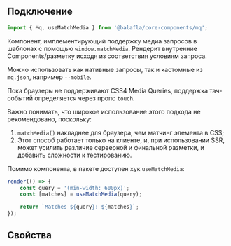 
## Подключение

```jsx
import { Mq, useMatchMedia } from '@balafla/core-components/mq';
```

Компонент, имплементирующий поддержку медиа запросов в шаблонах с помощью `window.matchMedia`.
Рендерит внутренние Components/разметку исходя из соответствия условиям запроса.

Можно использовать как нативные запросы, так и кастомные из `mq.json`, например `--mobile`.

Пока браузеры не поддерживают CSS4 Media Queries, поддержка тач-событий определяется через пропс `touch`.

Важно понимать, что широкое использование этого подхода не рекомендовано, поскольку:

1. `matchMedia()` накладнее для браузера, чем матчинг элемента в CSS;
2. Этот способ работает только на клиенте, и, при использовании SSR, может усилить различие серверной и финальной разметки, и добавить сложности к тестированию.

Помимо компонента, в пакете доступен хук `useMatchMedia`:

```jsx live
render(() => {
    const query = '(min-width: 600px)';
    const [matches] = useMatchMedia(query);

    return `Matches ${query}: ${matches}`;
});
```

## Свойства

<ArgTypes of={Mq} />
